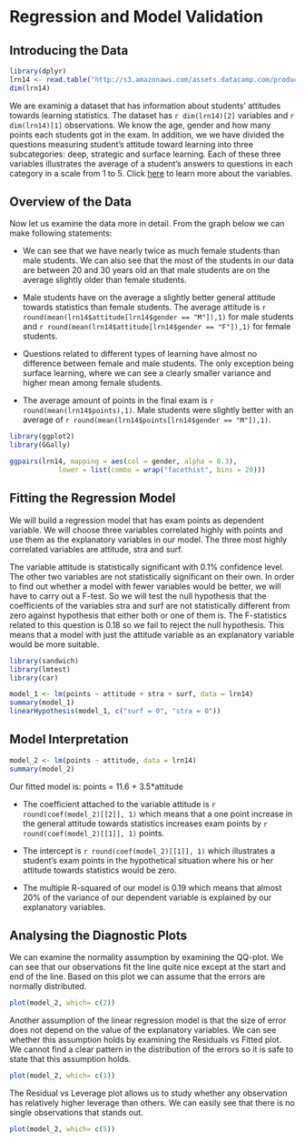 # Regression and Model Validation


## Introducing the Data


```r

library(dplyr)
lrn14 <- read.table("http://s3.amazonaws.com/assets.datacamp.com/production/course_2218/datasets/learning2014.txt ", sep=",", header=TRUE)
dim(lrn14)

```

We are examinig a dataset that has information about students' attitudes towards learning statistics. The dataset has `r dim(lrn14)[2]` variables and `r dim(lrn14)[1]` observations. We know the age, gender and how many points each students got in the exam. In addition, we we have divided the questions measuring student's attitude toward learning into three subcategories: deep, strategic and surface learning. Each of these three variables illustrates the average of a student's answers to questions in each category in a scale from 1 to 5. Click [here][id2] to learn more about the variables. 

[id2]: http://www.helsinki.fi/~kvehkala/JYTmooc/JYTOPKYS3-meta.txt


##  Overview of the Data

Now let us examine the data more in detail. From the graph below we can make following statements:

  + We can see that we have nearly twice as much female students than male students. We can also see that the most of the students in our data are between 20 and 30 years old an that male students are on the average slightly older than female students.

  + Male students have on the average a slightly better general attitude towards statistics than female students. The average attitude is `r round(mean(lrn14$attitude[lrn14$gender == "M"]),1)` for male students and `r round(mean(lrn14$attitude[lrn14$gender == "F"]),1)` for female students.
  
  + Questions related to different types of learning have almost no difference between female and male students. The only exception being surface learning, where we can see a clearly smaller variance  and higher mean among female students. 
  
  + The average amount of points in the final exam is `r round(mean(lrn14$points),1)`. Male students were slightly better with an average of `r round(mean(lrn14$points[lrn14$gender == "M"]),1)`. 



```r
library(ggplot2)
library(GGally)

ggpairs(lrn14, mapping = aes(col = gender, alpha = 0.3),
            lower = list(combo = wrap("facethist", bins = 20)))

```


## Fitting the Regression Model


We will build a regression model that has exam points as dependent variable. We will choose three variables correlated highly with points and use them as the explanatory variables in our model. The three most highly correlated variables are attitude, stra and surf. 

The variable attitude is statistically significant with 0.1% confidence level. The other two variables are not statistically significant on their own. In order to find out whether a model with fewer variables would be better, we will have to carry out a F-test. So we will test the null hypothesis that the coefficients of the variables stra and surf are not statistically different from zero against hypothesis that either both or one of them is.  The F-statistics related to this question is 0.18 so we fail to reject the null hypothesis. This means that a model with just the attitude variable as an explanatory variable would be more suitable.


```r

library(sandwich)
library(lmtest)
library(car)

model_1 <- lm(points ~ attitude + stra + surf, data = lrn14)
summary(model_1)
linearHypothesis(model_1, c("surf = 0", "stra = 0"))  

```


## Model Interpretation


```r

model_2 <- lm(points ~ attitude, data = lrn14)
summary(model_2)

```



Our fitted model is: points = 11.6 + 3.5*attitude

+ The coefficient attached to the variable attitude is `r round(coef(model_2)[[2]], 1)` which means that a one point increase in the general attitude towards statistics increases exam points by `r round(coef(model_2)[[1]], 1)` points. 

+ The intercept is `r round(coef(model_2)[[1]], 1)` which illustrates a student's exam points in the hypothetical situation where his or her attitude towards statistics would be zero. 

+ The multiple R-squared of our model is 0.19 which means that almost 20% of the variance of our dependent variable is explained by our explanatory variables. 


## Analysing the Diagnostic Plots

We can examine the normality assumption by examining the QQ-plot. We can see that our observations fit the line quite nice except at the start and end of the line. Based on this plot we can assume that the errors are normally distributed.

```r
plot(model_2, which= c(2))
```


Another assumption of the linear regression model is that the size of error does not depend on the value of the explanatory variables. We can see whether this assumption holds by examining the Residuals vs Fitted plot. We cannot find a clear pattern in the distribution of the errors so it is safe to state that this assumption holds. 


```r
plot(model_2, which= c(1))
```


The Residual vs Leverage plot allows us to study whether any observation has relatively higher leverage than others. We can easily see that there is no single observations that stands out.


```r
plot(model_2, which= c(5))
```



